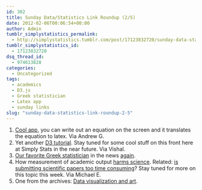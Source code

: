 ```yaml
---
id: 302
title: Sunday Data/Statistics Link Roundup (2/5)
date: 2012-02-06T00:06:54+00:00
author: Admin
tumblr_simplystatistics_permalink:
  - http://simplystatistics.tumblr.com/post/17123832720/sunday-data-statistics-link-roundup-2-5
tumblr_simplystatistics_id:
  - 17123832720
dsq_thread_id:
  - 974613828
categories:
  - Uncategorized
tags:
  - academics
  - D3.js
  - Greek statistician
  - Latex app
  - sunday links
slug: "sunday-data-statistics-link-roundup-2-5"
---
```

  1. <a href="http://webdemo.visionobjects.com/equation.html?locale=default" target="_blank">Cool app</a>, you can write out an equation on the screen and it translates the equation to latex. Via Andrew G.
  2. Yet another <a href="http://www.12devsofxmas.co.uk/2012/01/data-visualisation/" target="_blank">D3 tutorial</a>. Stay tuned for some cool stuff on this front here at Simply Stats in the near future. Via Vishal.
  3. <a href="http://simplystatistics.tumblr.com/post/14318537784/in-greece-a-statistician-faces-life-in-prison-for" target="_blank">Our favorite Greek statistician</a> in the news <a href="http://www.miamiherald.com/2012/02/01/2618716/blaming-the-messenger-greeces.html" target="_blank">again</a>. 
  4. How measurement of academic output <a href="http://www.int-res.com/articles/esep2008/8/e008p009.pdf" target="_blank">harms science</a>. Related: <a href="http://simplystatistics.tumblr.com/post/11059923583/submitting-scientific-papers-is-too-time-consuming" target="_blank">is submitting scientific papers too time consuming</a>? Stay tuned for more on this topic this week. Via Michael E. 
  5. One from the archives: <a href="http://simplystatistics.tumblr.com/post/10013120929/data-visualization-and-art" target="_blank">Data visualization and art</a>. 
